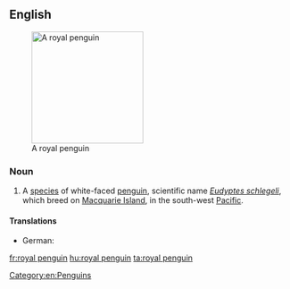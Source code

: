 ==English==
{{wikipedia}}
[[Image:RoyalPenguins2.JPG|200px|thumb|right|A royal penguin]]

===Noun===
{{en-noun|sg=[[royal]] [[penguin]]}}

# A [[species]] of white-faced [[penguin]], scientific name ''[[Eudyptes schlegeli]]'', which breed on [[Macquarie Island]], in the south-west [[Pacific]].

====Translations====
* German: {{t+|de|Haubenpinguin|m}}
[[Category:en:Penguins]]

[[fr:royal penguin]]
[[hu:royal penguin]]
[[ta:royal penguin]]